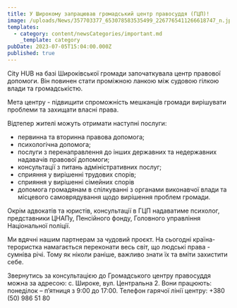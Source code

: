 ```yaml
---
title: У Широкому запрацював громадський центр правосуддя (ГЦП)!
image: /uploads/News/357703377_653078583535499_2267765411266618747_n.jpg
templates:
  - category: content/newsCategories/important.md
    _template: category
pubDate: 2023-07-05T15:04:00.000Z
published: true
---
```


City HUB на базі Широківської громади започаткувала центр правової 
допомоги. Він повинен стати проміжною ланкою між судовою гілкою влади та
 громадськістю. 

Мета центру - підвищити спроможність мешканців громади вирішувати проблеми та захищати власні права.

Відтепер жителі можуть отримати наступні послуги: 

* первинна та вторинна правова допомога;
* психологічна допомога;
* послуги з перенаправлення до інших державних та недержавних надавачів правової допомоги;
* консультації з питань адміністративних послуг;
* сприяння у вирішенні трудових спорів;
* сприяння у вирішенні сімейних спорів
* допомога громадянам в спілкуванні з органами виконавчої влади та місцевого самоврядування щодо вирішення проблем громади.

Окрім адвокатів та юристів, консультації в ГЦП надаватиме психолог,  
представники ЦНАПу, Пенсійного фонду, Головного управління Національної 
поліції.

Ми вдячні нашим партнерам за чудовий проєкт. На сьогодні 
країна-терористка намагається переконати весь світ, що людські права - 
сумніва річі. Тому як ніколи раніше, важливо знати їх та вміти захистити
 себе. 

Звернутись за консультацією до Громадського центру правосуддя можна за 
адресою: с. Широке, вул. Центральна 2. Вони працюють:  понеділок – 
п’ятниця з 9:00 до 17:00. Телефон гарячої лінії центру: +380 (50) 986 51
 80
